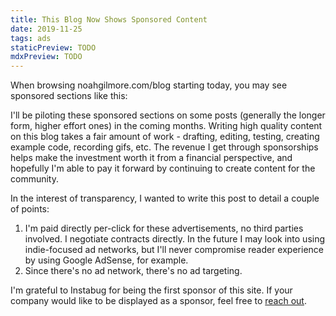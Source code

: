 ```yaml
---
title: This Blog Now Shows Sponsored Content
date: 2019-11-25
tags: ads
staticPreview: TODO
mdxPreview: TODO
---
```


When browsing noahgilmore.com/blog starting today, you may see sponsored sections like this:

<Instabug />

I'll be piloting these sponsored sections on some posts (generally the longer form, higher effort ones) in the coming months. Writing high quality content on this blog takes a fair amount of work - drafting, editing, testing, creating example code, recording gifs, etc. The revenue I get through sponsorships helps make the investment worth it from a financial perspective, and hopefully I'm able to pay it forward by continuing to create content for the community.

In the interest of transparency, I wanted to write this post to detail a couple of points:

1. I'm paid directly per-click for these advertisements, no third parties involved. I negotiate contracts directly. In the future I may look into using indie-focused ad networks, but I'll never compromise reader experience by using Google AdSense, for example.
2. Since there's no ad network, there's no ad targeting.

I'm grateful to Instabug for being the first sponsor of this site. If your company would like to be displayed as a sponsor, feel free to [reach out](mailto:noah@noahgilmore.com).